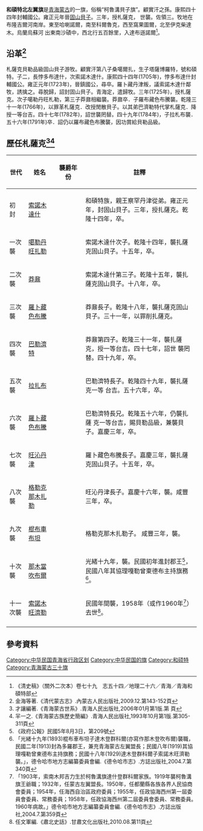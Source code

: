 '''和碩特北左翼旗'''是[[青海蒙古|青海蒙古]]的一旗，俗稱“柯魯溝貝子旗”。顧實汗之孫。康熙四十四年封輔國公。雍正元年晉[[固山貝子|固山貝子]]。三年，授札薩克， 世襲。佐領三。牧地在布隆吉爾河南岸。東至哈喇諾爾，南至科爾魯克，西至窩果圖爾，北至伊克柴達木。烏蘭烏蘇河 出東南沙磧中，西北行五百餘里，入達布遜諾爾<ref>《清史稿》（關外二次本）卷七十九　志五十四／地理二十六／青海／青海和碩特部</ref>。

== 沿革<ref>金海等著.《清代蒙古志》.內蒙古人民出版社,2009.12.第143-152頁</ref> ==
札薩克貝勒品級固山貝子游牧。顧實汗第八子桑噶爾扎，生子塔薩博羅特，號和碩特。子二，長悖多布達什，次索諾木達什。康熙四十四年(1705年)，悖多布達什封輔國公。雍正元年(1723年)，晉鎮國公，尋卒。羅卜藏丹津叛，議索諾木達什鄰牧，誘擒之。尋脫歸，詔封固山貝子。青海定，遣歸牧。三年(1725年)，授札薩克。次子噶勒丹旺札勒，第三子莽鼐相繼襲。莽鼐卒．子羅布藏色布騰襲。乾隆三十一年(1766年)，以罪革札薩克．改授閒散貝子。以其弟巴濟勒特代掌札薩克．降授一等台吉。四十七年(1782年)，詔世襲罔替。四十九年(1784年)，子拉札布襲．五十六年(1791年)卒．詔仍以羅布藏色布騰襲，因功賞給貝勒品級。

== 歷任札薩克<ref>才讓編著.《青海蒙古世系》.青海人民出版社,2006年01月第1版.第 頁</ref><ref>羋一之.《青海蒙古族歷史簡編》.青海人民出版社,1993年10月第1版.第305-311頁</ref> ==
{| class="wikitable"
|-
!width=10%| 世代
!width=15%| 姓名
!width=15%| 襲爵年份
!width=60%| 註釋
|-
| 初　封|| [[索諾木達什|索諾木達什]]|| ||和碩特族，親王察罕丹津從弟。雍正元年，封固山貝子。三年，授扎薩克。乾隆十四年，卒。
|-
| 一次襲 || [[噶勒丹旺扎勒|噶勒丹旺扎勒]]|| ||索諾木達什次子。乾隆十四年，襲扎薩克固山貝子。十五年，卒。
|-
| 二次襲 || [[莽鼐|莽鼐]]|| ||索諾木達什第三子。乾隆十五年，襲扎薩克固山貝子。十八年，卒。
|-
| 三次襲 || [[羅卜藏色布騰|羅卜藏色布騰]]|| ||莽鼐長子。乾隆十八年，襲扎薩克固山貝子。三十一年，以罪削扎薩克。
|-
| 四次襲 || [[巴勒濟特|巴勒濟特]]|| ||莽鼐第四子。乾隆三十一年，襲扎薩克，授一等台吉。四十七年，詔世 襲罔替。四十九年，卒。
|-
| 五次襲 || [[拉扎布|拉扎布]]|| ||巴勒濟特長子。乾隆四十九年，襲扎薩克一等 台吉。五十六年，卒。
|-
| 六次襲 || [[羅卜藏色布騰|羅卜藏色布騰]]|| ||巴勒濟特長兄。乾隆五十六年，仍襲扎薩 克一等台吉，賜貝勒品級，兼襲貝子。嘉慶三年，卒。
|-
| 七次襲 || [[旺沁丹津|旺沁丹津]]|| ||羅卜藏色布騰長子。嘉慶三年，襲扎薩克固山貝子。十五年，卒。
|-
| 八次襲 || [[格勒克那木扎勒|格勒克那木扎勒]]|| ||旺沁丹津長子。嘉慶十六年，襲。咸豐三年，卒。
|-
| 九次襲 || [[棍布車布坦|棍布車布坦]]|| ||格勒克那木扎勒子。 咸豐三年，襲。
|-
| 十次襲 || [[那木當吹布爾|那木當吹布爾]]|| ||光緒十九年，襲。民國初年進封郡王<ref>《政府公報》民國5年8月3日，第209號</ref>，民國八年其協理嘎勒曾東德布主持旗務<ref>「光緒十九年(1893)棍布車布坦子達木登群科爾(亦寫作那木登吹布爾)襲職，民國二年(1913)封為多羅郡王，兼充青海蒙古左翼盟長；民國八年(1919)其協理嘎勒曾東德布主持旗務；民國十八年(1929)達木登群科爾子索諾木旺濟勒襲。」，德令哈市地方志編纂委員會編.《德令哈市志》.方誌出版社,2004.7.第340頁</ref>。
|-
| 十一次襲 || [[索諾木旺濟勒|索諾木旺濟勒]]|| ||民國年間襲，1958年（或作1960年<ref>「1903年，索南木邦吉力生於柯魯溝旗達什登群科爾家族。1919年襲柯魯溝旗王爺職；1932年，任蒙古左翼盟長。1950年，任都蘭縣各族各界人民協商會委員；1954年，任海西自治區政府委員；1955年，任政協海西州第一屆委員會委員、常務委員；1958年，任政協海西州第二屆委員會委員、常務委員。1960年病故。」德令哈市地方志編纂委員會編.《德令哈市志》.方誌出版社,2004.7.第359頁</ref>）去世<ref>任文軍編.《肅北史話》.甘肅文化出版社,2010.08.第11頁</ref>。
|-
|}


== 參考資料 ==
{{Reflist|25em}}

{{青海蒙古}}
{{中華民國青海省行政區劃}}
[[Category:中华民国青海省行政区划|Category:中华民国青海省行政区划]]
[[Category:中华民国的旗|Category:中华民国的旗]]
[[Category:和硕特|Category:和硕特]]
[[Category:青海蒙古三十旗|Category:青海蒙古三十旗]]